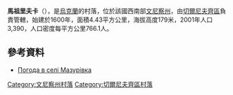 {{coord|48|32|11|N|28|8|24|E|scale:30000|display=title}}

'''馬祖里夫卡'''（{{lang-uk|Мазурівка}}），是[[烏克蘭|烏克蘭]]的村落，位於該國西南部[[文尼察州|文尼察州]]，由[[切爾尼夫齊區|切爾尼夫齊區]]負責管轄，始建於1600年，面積4.43平方公里，海拔高度179米，2001年人口3,390，人口密度每平方公里766.1人。

==參考資料==
* [http://weather.in.ua/ua/vinnickaja/14291 Погода в селі Мазурівка] {{Wayback|url=http://weather.in.ua/ua/vinnickaja/14291 |date=20111220112431 }}

[[Category:文尼察州村落|Category:文尼察州村落]]
[[Category:切爾尼夫齊區村落|Category:切爾尼夫齊區村落]]


{{Vinnytsia-geo-stub}}
